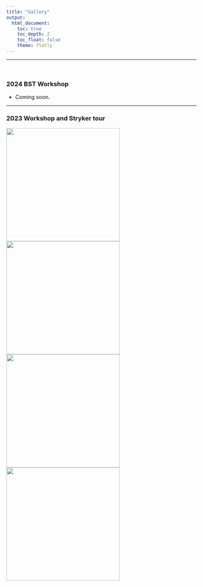 ```yaml
---
title: "Gallery"
output: 
  html_document:
    toc: true
    toc_depth: 2
    toc_float: false
    theme: flatly
---
```


***
<br>

### 2024 BST Workshop

- Coming soon.

---

### 2023 Workshop and Stryker tour

<div class="grid">
  <img src="pictures/Old/ws1.jpeg" 
     width="300" 
     height="300"/>
  <img src="pictures/Old/IMG_8041.jpg" 
  width="300" 
     height="300"/>
  </br>
  <img src="pictures/Old/IMG_1844.jpg" 
  width="300" 
     height="300"/>
  <img src="pictures/Old/Stryker Tour.jpg" 
  width="300" 
     height="300"/>
</div>
